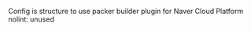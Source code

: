 <!-- Code generated from the comments of the Config struct in builder/ncloud/config.go; DO NOT EDIT MANUALLY -->

Config is structure to use packer builder plugin for Naver Cloud Platform
nolint: unused

<!-- End of code generated from the comments of the Config struct in builder/ncloud/config.go; -->
